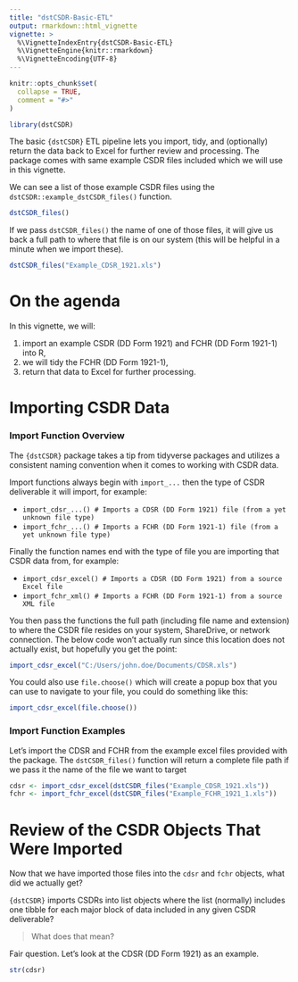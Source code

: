 ```yaml
---
title: "dstCSDR-Basic-ETL"
output: rmarkdown::html_vignette
vignette: >
  %\VignetteIndexEntry{dstCSDR-Basic-ETL}
  %\VignetteEngine{knitr::rmarkdown}
  %\VignetteEncoding{UTF-8}
---
```


```r
knitr::opts_chunk$set(
  collapse = TRUE,
  comment = "#>"
)
```

```r
library(dstCSDR)
```

The basic `{dstCSDR}` ETL pipeline lets you import, tidy, and (optionally) return the data back to Excel for further review and processing.  The package comes with same example CSDR files included which we will use in this vignette.  

We can see a list of those example CSDR files using the `dstCSDR::example_dstCSDR_files()` function.

```r
dstCSDR_files()
```

If we pass `dstCSDR_files()` the name of one of those files, it will give us back a full path to where that file is on our system (this will be helpful in a minute when we import these).  

```r
dstCSDR_files("Example_CDSR_1921.xls")
```


# On the agenda

In this vignette, we will:  

1.  import an example CSDR (DD Form 1921) and FCHR (DD Form 1921-1) into R,  
2.  we will tidy the FCHR (DD Form 1921-1),  
3.  return that data to Excel for further processing.

# Importing CSDR Data

### Import Function Overview

The `{dstCSDR}` package takes a tip from tidyverse packages and utilizes a consistent naming convention when it comes to working with CSDR data.  

Import functions always begin with `import_...` then the type of CSDR deliverable it will import, for example:  

* `import_cdsr_...() # Imports a CDSR (DD Form 1921) file (from a yet unknown file type)`
* `import_fchr_...() # Imports a FCHR (DD Form 1921-1) file (from a yet unknown file type)`

Finally the function names end with the type of file you are importing that CSDR data from, for example:  

* `import_cdsr_excel() # Imports a CDSR (DD Form 1921) from a source Excel file`
* `import_fchr_xml() # Imports a FCHR (DD Form 1921-1) from a source XML file`

You then pass the functions the full path (including file name and extension) to where the CSDR file resides on your system, ShareDrive, or network connection.  The below code won't actually run since this location does not actually exist, but hopefully you get the point:  

```r
import_cdsr_excel("C:/Users/john.doe/Documents/CDSR.xls")
```


You could also use `file.choose()` which will create a popup box that you can use to navigate to your file, you could do something like this:  

```r
import_cdsr_excel(file.choose())
```

### Import Function Examples

Let's import the CDSR and FCHR from the example excel files provided with the package.  The `dstCSDR_files()` function will return a complete file path if we pass it the name of the file we want to target 

 
```r
cdsr <- import_cdsr_excel(dstCSDR_files("Example_CDSR_1921.xls"))
fchr <- import_fchr_excel(dstCSDR_files("Example_FCHR_1921_1.xls"))
```

# Review of the CSDR Objects That Were Imported

Now that we have imported those files into the `cdsr` and `fchr` objects, what did we actually get?  

`{dstCSDR}` imports CSDRs into list objects where the list (normally) includes one tibble for each major block of data included in any given CSDR deliverable?  

> What does that mean?  

Fair question.  Let's look at the CDSR (DD Form 1921) as an example.

```r
str(cdsr)
```



